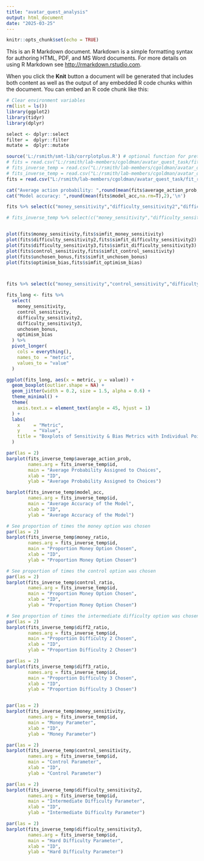 ```yaml
---
title: "avatar_quest_analysis"
output: html_document
date: "2025-03-25"
---
```


```r
knitr::opts_chunk$set(echo = TRUE)
```


This is an R Markdown document. Markdown is a simple formatting syntax for authoring HTML, PDF, and MS Word documents. For more details on using R Markdown see <http://rmarkdown.rstudio.com>.

When you click the **Knit** button a document will be generated that includes both content as well as the output of any embedded R code chunks within the document. You can embed an R code chunk like this:

```r
# Clear environment variables
rm(list = ls())
library(ggplot2)
library(tidyr)
library(dplyr)

select <- dplyr::select
filter =  dplyr::filter
mutate =  dplyr::mutate

source('L:/rsmith/smt-lib/corrplotplus.R') # optional function for pretty correlation plot
# fits = read.csv("L:/rsmith/lab-members/cgoldman/avatar_quest_task/fit_results/all_fits_avatar_quest_26-Mar-2025_16_56_37.csv")
# fits_inverse_temp = read.csv("L:/rsmith/lab-members/cgoldman/avatar_quest_task/fit_results/all_fits_avatar_quest_26-Mar-2025_17_53_43.csv")
# fits_inverse_temp = read.csv("L:/rsmith/lab-members/cgoldman/avatar_quest_task/fit_results/all_fits_avatar_quest_11-Apr-2025_15_28_18.csv")
fits = read.csv("L:/rsmith/lab-members/cgoldman/avatar_quest_task/fit_results/all_fits_avatar_quest_17-Apr-2025_17_54_08.csv")

```

```r
cat("Average action probability: ",round(mean(fits$average_action_prob,na.rm=T),2),'\n')
cat("Model accuracy: ",round(mean(fits$model_acc,na.rm=T),2),'\n')


```
```r


fits %>% select(c("money_sensitivity","difficulty_sensitivity2","difficulty_sensitivity3","control_sensitivity","unchosen_bonus","optimism_bias","simfit_money_sensitivity","simfit_difficulty_sensitivity2", "simfit_difficulty_sensitivity3","simfit_control_sensitivity","simfit_unchosen_bonus","simfit_optimism_bias")) %>% corrplotplus(1:6,7:12,replace.BF.with.p = F, sig.cex = 1, R.cex = .7, BF.cex=.3, use.BF = F, use.sig=T)

# fits_inverse_temp %>% select(c("money_sensitivity","difficulty_sensitivity2","difficulty_sensitivity3","control_sensitivity","unchosen_bonus","optimism_bias","inverse_temp","simfit_money_sensitivity","simfit_difficulty_sensitivity2", "simfit_difficulty_sensitivity3","simfit_control_sensitivity","simfit_unchosen_bonus","simfit_optimism_bias","simfit_inverse_temp")) %>% corrplotplus(1:7,8:14,replace.BF.with.p = F, sig.cex = 1, R.cex = .7, BF.cex=.3, use.BF = F, use.sig=T)


plot(fits$money_sensitivity,fits$simfit_money_sensitivity)
plot(fits$difficulty_sensitivity2,fits$simfit_difficulty_sensitivity2)
plot(fits$difficulty_sensitivity3,fits$simfit_difficulty_sensitivity3)
plot(fits$control_sensitivity,fits$simfit_control_sensitivity)
plot(fits$unchosen_bonus,fits$simfit_unchosen_bonus)
plot(fits$optimism_bias,fits$simfit_optimism_bias)




```
```r
fits %>% select(c("money_sensitivity","control_sensitivity","difficulty_sensitivity2","difficulty_sensitivity3","unchosen_bonus","optimism_bias","money_ratio","control_ratio","diff2_ratio","diff3_ratio")) %>% corrplotplus(1:6,7:10,replace.BF.with.p = F, sig.cex = 1, R.cex = .7, BF.cex=.3, use.BF = F, use.sig=T)


```
```r
fits_long <- fits %>%
  select(
    money_sensitivity,
    control_sensitivity,
    difficulty_sensitivity2,
    difficulty_sensitivity3,
    unchosen_bonus,
    optimism_bias
  ) %>%
  pivot_longer(
    cols = everything(),
    names_to  = "metric",
    values_to = "value"
  )

ggplot(fits_long, aes(x = metric, y = value)) +
  geom_boxplot(outlier.shape = NA) +
  geom_jitter(width = 0.2, size = 1.5, alpha = 0.6) +
  theme_minimal() +
  theme(
    axis.text.x = element_text(angle = 45, hjust = 1)
  ) +
  labs(
    x     = "Metric",
    y     = "Value",
    title = "Boxplots of Sensitivity & Bias Metrics with Individual Points"
  )


```




```r
par(las = 2)
barplot(fits_inverse_temp$average_action_prob,
        names.arg = fits_inverse_temp$id,
        main = "Average Probability Assigned to Choices",
        xlab = "ID",
        ylab = "Average Probability Assigned to Choices")

barplot(fits_inverse_temp$model_acc,
        names.arg = fits_inverse_temp$id,
        main = "Average Accuracy of the Model",
        xlab = "ID",
        ylab = "Average Accuracy of the Model")


```
```r
# See proportion of times the money option was chosen
par(las = 2)
barplot(fits_inverse_temp$money_ratio,
        names.arg = fits_inverse_temp$id,
        main = "Proportion Money Option Chosen",
        xlab = "ID",
        ylab = "Proportion Money Option Chosen")

# See proportion of times the control option was chosen
par(las = 2)
barplot(fits_inverse_temp$control_ratio,
        names.arg = fits_inverse_temp$id,
        main = "Proportion Money Option Chosen",
        xlab = "ID",
        ylab = "Proportion Money Option Chosen")

# See proportion of times the intermediate difficulty option was chosen
par(las = 2)
barplot(fits_inverse_temp$diff2_ratio,
        names.arg = fits_inverse_temp$id,
        main = "Proportion Difficulty 2 Chosen",
        xlab = "ID",
        ylab = "Proportion Difficulty 2 Chosen")

par(las = 2)
barplot(fits_inverse_temp$diff3_ratio,
        names.arg = fits_inverse_temp$id,
        main = "Proportion Difficulty 3 Chosen",
        xlab = "ID",
        ylab = "Proportion Difficulty 3 Chosen")


par(las = 2)
barplot(fits_inverse_temp$money_sensitivity,
        names.arg = fits_inverse_temp$id,
        main = "Money Parameter",
        xlab = "ID",
        ylab = "Money Parameter")

par(las = 2)
barplot(fits_inverse_temp$control_sensitivity,
        names.arg = fits_inverse_temp$id,
        main = "Control Parameter",
        xlab = "ID",
        ylab = "Control Parameter")

par(las = 2)
barplot(fits_inverse_temp$difficulty_sensitivity2,
        names.arg = fits_inverse_temp$id,
        main = "Intermediate Difficulty Parameter",
        xlab = "ID",
        ylab = "Intermediate Difficulty Parameter")

par(las = 2)
barplot(fits_inverse_temp$difficulty_sensitivity3,
        names.arg = fits_inverse_temp$id,
        main = "Hard Difficulty Parameter",
        xlab = "ID",
        ylab = "Hard Difficulty Parameter")


```

